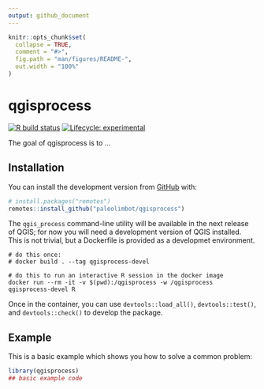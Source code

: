 ```yaml
---
output: github_document
---
```


<!-- README.md is generated from README.Rmd. Please edit that file -->

```r
knitr::opts_chunk$set(
  collapse = TRUE,
  comment = "#>",
  fig.path = "man/figures/README-",
  out.width = "100%"
)
```

# qgisprocess

<!-- badges: start -->
[![R build status](https://github.com/paleolimbot/qgisprocess/workflows/R-CMD-check/badge.svg)](https://github.com/paleolimbot/qgisprocess/actions)
[![Lifecycle: experimental](https://img.shields.io/badge/lifecycle-experimental-orange.svg)](https://www.tidyverse.org/lifecycle/#experimental)
<!-- badges: end -->

The goal of qgisprocess is to ...

## Installation

You can install the development version from [GitHub](https://github.com/) with:

``` r
# install.packages("remotes")
remotes::install_github("paleolimbot/qgisprocess")
```

The `qgis_process` command-line utility will be available in the next release of QGIS; for now you will need a development version of QGIS installed. This is not trivial, but a Dockerfile is provided as a developmet environment.

```
# do this once:
# docker build . --tag qgisprocess-devel

# do this to run an interactive R session in the docker image
docker run --rm -it -v $(pwd):/qgisprocess -w /qgisprocess qgisprocess-devel R
```

Once in the container, you can use `devtools::load_all()`, `devtools::test()`, and `devtools::check()` to develop the package.

## Example

This is a basic example which shows you how to solve a common problem:

```r
library(qgisprocess)
## basic example code
```
